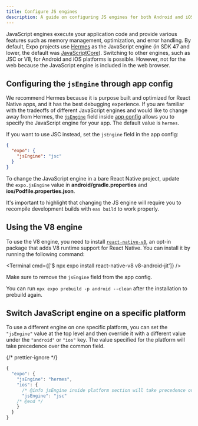 ```yaml
---
title: Configure JS engines
description: A guide on configuring JS engines for both Android and iOS in an Expo project.
---
```



JavaScript engines execute your application code and provide various features such as memory management, optimization, and error handling. By default, Expo projects use [Hermes](https://hermesengine.dev/) as the JavaScript engine (in SDK 47 and lower, the default was [JavaScriptCore](https://developer.apple.com/documentation/javascriptcore)). Switching to other engines, such as JSC or V8, for Android and iOS platforms is possible. However, not for the web because the JavaScript engine is included in the web browser.

## Configuring the `jsEngine` through app config

We recommend Hermes because it is purpose built and optimized for React Native apps, and it has the best debugging experience. If you are familiar with the tradeoffs of different JavaScript engines and would like to change away from Hermes, the [`jsEngine`](/versions/latest/config/app/#jsengine) field inside [app config](/workflow/configuration/) allows you to specify the JavaScript engine for your app. The default value is `hermes`.

If you want to use JSC instead, set the `jsEngine` field in the app config:

```json app.json
{
  "expo": {
    "jsEngine": "jsc"
  }
}
```

<Collapsible summary="Are you using the bare workflow?">

To change the JavaScript engine in a bare React Native project, update the `expo.jsEngine` value in **android/gradle.properties** and **ios/Podfile.properties.json**.

</Collapsible>

It's important to highlight that changing the JS engine will require you to recompile development builds with `eas build` to work properly.

## Using the V8 engine

To use the V8 engine, you need to install [`react-native-v8`](https://github.com/Kudo/react-native-v8), an opt-in package that adds V8 runtime support for React Native. You can install it by running the following command:

<Terminal cmd={['$ npx expo install react-native-v8 v8-android-jit']} />

Make sure to remove the `jsEngine` field from the app config.

<Collapsible summary="Are you using the bare workflow?">

You can run `npx expo prebuild -p android --clean` after the installation to prebuild again.

</Collapsible>

## Switch JavaScript engine on a specific platform

To use a different engine on one specific platform, you can set the `"jsEngine"` value at the top level and then override it with a different value under the `"android"` or `"ios"` key. The value specified for the platform will take precedence over the common field.

{/* prettier-ignore */}
```js app.json
{
  "expo": {
    "jsEngine": "hermes",
    "ios": {
      /* @info jsEngine inside platform section will take precedence over the common field */
      "jsEngine": "jsc"
    /* @end */
    }
  }
}
```
